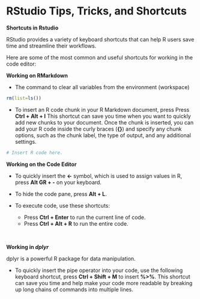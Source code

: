 # RStudio Tips, Tricks, and Shortcuts {#ch3_shortcuts}



**Shortcuts in Rstudio**

RStudio provides a variety of keyboard shortcuts that can help R users save time and streamline their workflows.<br>

Here are some of the most common and useful shortcuts for working in the code editor:

**Working on RMarkdown **

* The command to clear all variables from the environment (workspace)
```r
rm(list=ls())
```

* To insert an R code chunk in your R Markdown document, press Press **Ctrl + Alt + I** This shortcut can save you time when you want to quickly add new chunks to your document. Once the chunk is inserted, you can add your R code inside the curly braces (**{}**) and specify any chunk options, such as the chunk label, the type of output, and any additional settings.
```r
# Insert R code here.
```


**Working on the Code Editor **

* To quickly insert the **<-** symbol, which is used to assign values in R, press **Alt GR + -** on your keyboard.

* To hide the code pane, press **Alt + L**.

* To execute code, use these shortcuts:<br>
  * Press **Ctrl + Enter** to run the current line of code.<br>
  * Press **Ctrl + Alt + R** to run the entire code.

</br>

**Working in _dplyr_**  

dplyr is a powerful R package for data manipulation. 

* To quickly insert the pipe operator into your code, use the following keyboard shortcut, press **Ctrl + Shift + M** to insert **%>%**. This shortcut can save you time and help make your code more readable by breaking up long chains of commands into multiple lines.

</br>
</br>